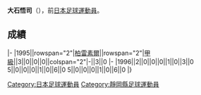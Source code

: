 {{Infobox football biography
|name=大石悟司
|image=
|fullname=大石悟司
|birth_date={{Birth date and age|1972|6|6}}
|cityofbirth=[[静岡縣|静岡縣]]
|countryofbirth=[[日本|日本]]
|position=[[中场|中场]]
|currentclub=
|years=1995-1996
|clubs=[[柏雷素爾|柏雷素爾]]
|caps(goals)=
|nationalyears=
|nationalteam=
|nationalcaps(goals)=
}}
'''大石悟司'''（{{Bd|1972年|6月6日||}}），前[[日本|日本]][[足球|足球]][[運動員|運動員]]。

==成績==
{{Football player club statistics 1|YYN}}
{{Football player club statistics 2|JPN|YYN}}
|-
|1995||rowspan="2"|[[柏雷素爾|柏雷素爾]]||rowspan="2"|[[日本職業足球甲級聯賽|甲級]]||3||0||0||0||colspan="2"|-||3||0
|-
|1996||2||0||0||0||1||0||3||0
{{Football player club statistics 3|1|JPN}}5||0||0||0||1||0||6||0
{{Football player club statistics 5}}5||0||0||0||1||0||6||0
|}

{{Japan-sport-bio-stub}}
{{Soccer-player-stub}}
[[Category:日本足球運動員|Category:日本足球運動員]]
[[Category:靜岡縣足球運動員|Category:靜岡縣足球運動員]]